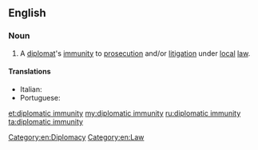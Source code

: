 ==English==

===Noun===
{{en-noun|-|sg=[[diplomatic]] [[immunity]]}}

# A [[diplomat]]'s [[immunity]] to [[prosecution]] and/or [[litigation]] under [[local]] [[law]].

====Translations====
{{trans-top|diplomat's legal immunity}}
* Italian: {{t-|it|immunità diplomatica|f}}
* Portuguese: {{t-|pt|imunidade diplomática|f}}
{{trans-mid}}
{{trans-bottom}}

[[Category:en:Diplomacy]]
[[Category:en:Law]]

[[et:diplomatic immunity]]
[[my:diplomatic immunity]]
[[ru:diplomatic immunity]]
[[ta:diplomatic immunity]]